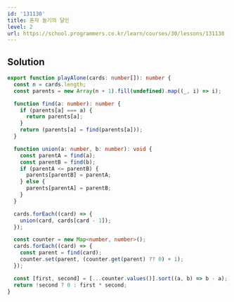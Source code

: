 ```yaml
---
id: '131130'
title: 혼자 놀기의 달인
level: 2
url: https://school.programmers.co.kr/learn/courses/30/lessons/131130
---
```


## Solution

```typescript filename="solution.ts" copy
export function playAlone(cards: number[]): number {
  const n = cards.length;
  const parents = new Array(n + 1).fill(undefined).map((_, i) => i);

  function find(a: number): number {
    if (parents[a] === a) {
      return parents[a];
    }
    return (parents[a] = find(parents[a]));
  }

  function union(a: number, b: number): void {
    const parentA = find(a);
    const parentB = find(b);
    if (parentA <= parentB) {
      parents[parentB] = parentA;
    } else {
      parents[parentA] = parentB;
    }
  }

  cards.forEach((card) => {
    union(card, cards[card - 1]);
  });

  const counter = new Map<number, number>();
  cards.forEach((card) => {
    const parent = find(card);
    counter.set(parent, (counter.get(parent) ?? 0) + 1);
  });

  const [first, second] = [...counter.values()].sort((a, b) => b - a);
  return !second ? 0 : first * second;
}
```
